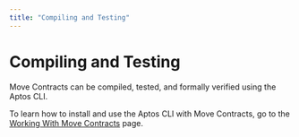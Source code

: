 ```yaml
---
title: "Compiling and Testing"
---
```


# Compiling and Testing

Move Contracts can be compiled, tested, and formally verified using the Aptos CLI.

To learn how to install and use the Aptos CLI with Move Contracts, go to the
[Working With Move Contracts](../../../cli/working-with-move-contracts.mdx)
page.
